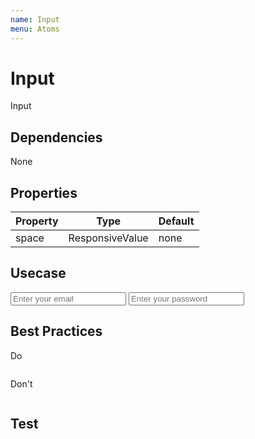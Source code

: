 ```yaml
---
name: Input
menu: Atoms
---
```



# Input

Input

## Dependencies
<App>
<Flex>
<Chip bg="blue.deep" color="#FFF">None</Chip>
</Flex>
</App>

## Properties

|Property|Type|Default|
|-|-|-|
| space | ResponsiveValue | none |



## Usecase

<Playground>
  <App>
    <Input placeholder="Enter your email" mt={2}/>
    <Input placeholder="Enter your password" type="password" mt={2}/>    
  </App>
</Playground>

## Best Practices

<App>
  <Chip bg="#00AA00" color="#FFF" width="100px">Do</Chip>
</App>

```javascript
```

<App>
  <Chip bg="#AA0000" color="#FFF" width="100px">Don't</Chip>
</App>

```javascript
```

## Test
